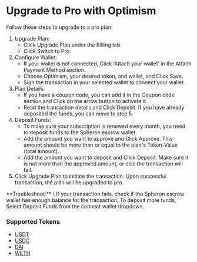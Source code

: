 
# Upgrade to Pro with Optimism

Follow these steps to upgrade to a pro plan:

1. Upgrade Plan:
   - Click Upgrade Plan under the Billing tab.
   - Click Switch to Pro.
2. Configure Wallet:
   - If your wallet is not connected, Click ‘Attach your wallet’ in the Attach Payment Method section.
   - Choose Optimism, your desired token, and wallet, and Click Save.
   - Sign the transaction in your selected wallet to connect your wallet.
3. Plan Details:
   - If you have a coupon code, you can add it in the Coupon code section and Click on the arrow button to activate it.
   - Read the transaction details and Click Deposit. If you have already deposited the funds, you can move to step 5.
4. Deposit Funds:
   - To make sure your subscription is renewed every month, you need to deposit funds to the Spheron escrow wallet.
   - Add the amount you want to approve and Click Approve. This amount should be more than or equal to the plan's Token-Value (total amount).
   - Add the amount you want to deposit and Click Deposit. Make sure it is not more than the approved amount, or else the transaction will fail.
5. Click Upgrade Plan to initiate the transaction. Upon successful transaction, the plan will be upgraded to pro.

<Callout>
  **Troubleshoot:** \ If your transaction fails, check if the Spheron escrow
  wallet has enough balance for the transaction. To deposit more funds, Select
  Deposit Funds from the connect wallet dropdown.
</Callout>

### Supported Tokens

- [USDT](https://optimistic.etherscan.io/token/0x94b008aa00579c1307b0ef2c499ad98a8ce58e58)
- [USDC](https://optimistic.etherscan.io/token/0x7f5c764cbc14f9669b88837ca1490cca17c31607)
- [DAI](https://optimistic.etherscan.io/token/0xda10009cbd5d07dd0cecc66161fc93d7c9000da1)
- [WETH](https://optimistic.etherscan.io/token/0x4200000000000000000000000000000000000006)

<Navigation name="Upgrade to Pro with Optimism" />
